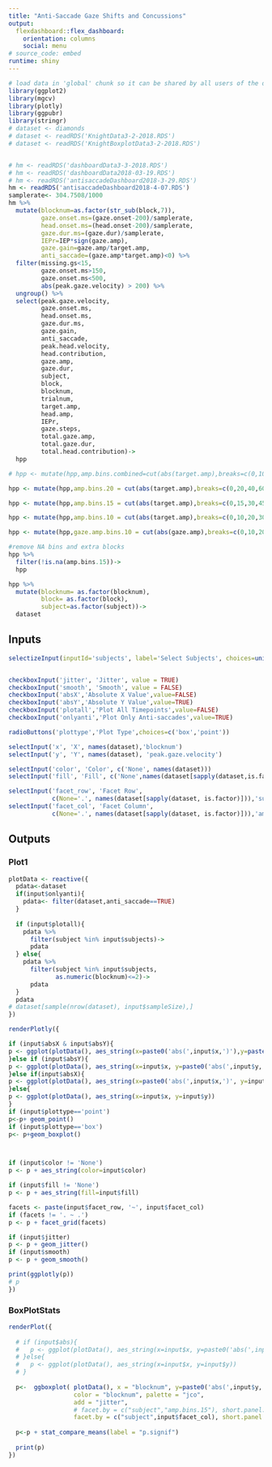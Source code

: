 ```yaml
---
title: "Anti-Saccade Gaze Shifts and Concussions"
output: 
  flexdashboard::flex_dashboard:
    orientation: columns
    social: menu
# source_code: embed
runtime: shiny
---
```


```r
# load data in 'global' chunk so it can be shared by all users of the dashboard
library(ggplot2)
library(mgcv)
library(plotly)
library(ggpubr)
library(stringr)
# dataset <- diamonds
# dataset <- readRDS('KnightData3-2-2018.RDS')
# dataset <- readRDS('KnightBoxplotData3-2-2018.RDS')


# hm <- readRDS('dashboardData3-3-2018.RDS')
# hm <- readRDS('dashboardData2018-03-19.RDS')
# hm <- readRDS('antisaccadeDashboard2018-3-29.RDS')
hm <- readRDS('antisaccadeDashboard2018-4-07.RDS')
samplerate<- 304.7508/1000
hm %>%
  mutate(blocknum=as.factor(str_sub(block,7)),
         gaze.onset.ms=(gaze.onset-200)/samplerate,
         head.onset.ms=(head.onset-200)/samplerate,
         gaze.dur.ms=(gaze.dur)/samplerate,
         IEPr=IEP*sign(gaze.amp),
         gaze.gain=gaze.amp/target.amp,
         anti_saccade=(gaze.amp*target.amp)<0) %>%
  filter(missing.gs<15,
         gaze.onset.ms>150,
         gaze.onset.ms<500,
         abs(peak.gaze.velocity) > 200) %>%
  ungroup() %>%
  select(peak.gaze.velocity,
         gaze.onset.ms,
         head.onset.ms,
         gaze.dur.ms,
         gaze.gain,
         anti_saccade,
         peak.head.velocity,
         head.contribution,
         gaze.amp,
         gaze.dur,
         subject,
         block,
         blocknum,
         trialnum,
         target.amp,
         head.amp,
         IEPr,
         gaze.steps,
         total.gaze.amp,
         total.gaze.dur,
         total.head.contribution)->
  hpp

# hpp <- mutate(hpp,amp.bins.combined=cut(abs(target.amp),breaks=c(0,10,20,30,40,50,60,70,80)))

hpp <- mutate(hpp,amp.bins.20 = cut(abs(target.amp),breaks=c(0,20,40,60,80)))

hpp <- mutate(hpp,amp.bins.15 = cut(abs(target.amp),breaks=c(0,15,30,45,60,75,90)))

hpp <- mutate(hpp,amp.bins.10 = cut(abs(target.amp),breaks=c(0,10,20,30,40,50,60,70,80,90)))

hpp <- mutate(hpp,gaze.amp.bins.10 = cut(abs(gaze.amp),breaks=c(0,10,20,30,40,50,60,70,80,90)))

#remove NA bins and extra blocks
hpp %>%
  filter(!is.na(amp.bins.15))->
  hpp

hpp %>%
  mutate(blocknum= as.factor(blocknum),
         block= as.factor(block),
         subject=as.factor(subject))->
  dataset


```

Inputs {.sidebar}
-----------------------------------------------------------------------

```r

selectizeInput(inputId='subjects', label='Select Subjects', choices=unique(hpp$subject), selected = unique(hpp$subject), multiple = TRUE)


checkboxInput('jitter', 'Jitter', value = TRUE)
checkboxInput('smooth', 'Smooth', value = FALSE)
checkboxInput('absX','Absolute X Value',value=FALSE)
checkboxInput('absY','Absolute Y Value',value=TRUE)
checkboxInput('plotall','Plot All Timepoints',value=FALSE)
checkboxInput('onlyanti','Plot Only Anti-saccades',value=TRUE)

radioButtons('plottype','Plot Type',choices=c('box','point'))

selectInput('x', 'X', names(dataset),'blocknum')
selectInput('y', 'Y', names(dataset), 'peak.gaze.velocity')

selectInput('color', 'Color', c('None', names(dataset)))
selectInput('fill', 'Fill', c('None',names(dataset[sapply(dataset,is.factor)])),'block')

selectInput('facet_row', 'Facet Row',
            c(None='.', names(dataset[sapply(dataset, is.factor)])),'subject')
selectInput('facet_col', 'Facet Column',
            c(None='.', names(dataset[sapply(dataset, is.factor)])),'amp.bins.15')
```

Outputs {.tabset}
-----------------------------------------------------------------------

### Plot1

```r
plotData <- reactive({
  pdata<-dataset
  if(input$onlyanti){
    pdata<- filter(dataset,anti_saccade==TRUE)
  }
  
  if (input$plotall){
    pdata %>%
      filter(subject %in% input$subjects)->
      pdata
  } else{
    pdata %>%
      filter(subject %in% input$subjects,
             as.numeric(blocknum)<=2)->
      pdata
  }
  pdata
# dataset[sample(nrow(dataset), input$sampleSize),]
})

renderPlotly({

if (input$absX & input$absY){
p <- ggplot(plotData(), aes_string(x=paste0('abs(',input$x,')'),y=paste0('abs(',input$y,')')))
}else if (input$absY){
p <- ggplot(plotData(), aes_string(x=input$x, y=paste0('abs(',input$y,')')))
}else if(input$absX){
p <- ggplot(plotData(), aes_string(x=paste0('abs(',input$x,')', y=input$y))) 
}else{
p <- ggplot(plotData(), aes_string(x=input$x, y=input$y))
}
if (input$plottype=='point')
p<-p+ geom_point()
if (input$plottype=='box')
p<- p+geom_boxplot()



if (input$color != 'None')
p <- p + aes_string(color=input$color)

if (input$fill != 'None')
p <- p + aes_string(fill=input$fill)

facets <- paste(input$facet_row, '~', input$facet_col)
if (facets != '. ~ .')
p <- p + facet_grid(facets)

if (input$jitter)
p <- p + geom_jitter()
if (input$smooth)
p <- p + geom_smooth()

print(ggplotly(p))
# p
})
```


### BoxPlotStats

```r
renderPlot({
  
  # if (input$abs){
  #   p <- ggplot(plotData(), aes_string(x=input$x, y=paste0('abs(',input$y,')'))) 
  # }else{
  #   p <- ggplot(plotData(), aes_string(x=input$x, y=input$y)) 
  # }
  
  p<-  ggboxplot( plotData(), x = "blocknum", y=paste0('abs(',input$y,')'),
                  color = "blocknum", palette = "jco",
                  add = "jitter",
                  # facet.by = c("subject","amp.bins.15"), short.panel.labs = TRUE)
                  facet.by = c("subject",input$facet_col), short.panel.labs = TRUE)
  
  p<-p + stat_compare_means(label = "p.signif")
  
  print(p)
})
```